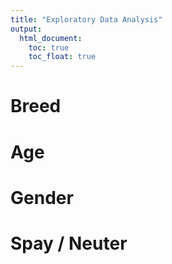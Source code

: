 ```yaml
---
title: "Exploratory Data Analysis"
output: 
  html_document:
    toc: true
    toc_float: true
---
```

# Breed

# Age

# Gender

# Spay / Neuter